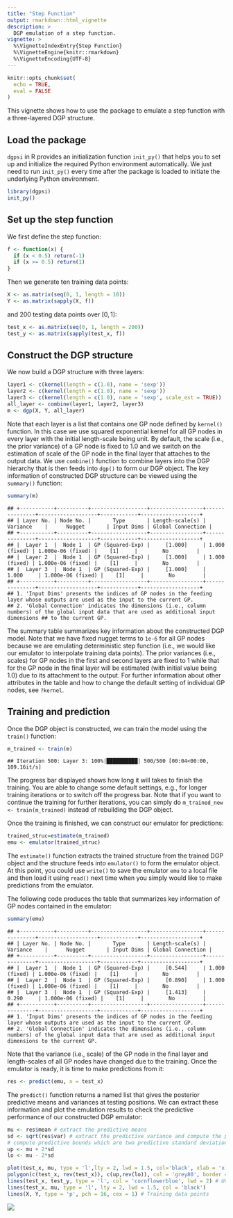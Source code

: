 ```yaml
---
title: "Step Function"
output: rmarkdown::html_vignette
description: >
  DGP emulation of a step function.
vignette: >
  %\VignetteIndexEntry{Step Function}
  %\VignetteEngine{knitr::rmarkdown}
  %\VignetteEncoding{UTF-8}
---
```


```r
knitr::opts_chunk$set(
  echo = TRUE,
  eval = FALSE
)
```

This vignette shows how to use the package to emulate a step function with a three-layered DGP structure.

## Load the package

`dgpsi` in R provides an initialization function `init_py()` that helps you to set up and initialize the required Python environment automatically. We just need to run `init_py()` every time after the package is loaded to initiate the underlying Python environment.

```r
library(dgpsi)
init_py()
```

## Set up the step function

We first define the step function:

```r
f <- function(x) {
  if (x < 0.5) return(-1)
  if (x >= 0.5) return(1)
}
```

Then we generate ten training data points:

```r
X <- as.matrix(seq(0, 1, length = 10))
Y <- as.matrix(sapply(X, f))
```

and 200 testing data points over $[0,1]$:

```r
test_x <- as.matrix(seq(0, 1, length = 200))
test_y <- as.matrix(sapply(test_x, f))
```

## Construct the DGP structure

We now build a DGP structure with three layers:

```r
layer1 <- c(kernel(length = c(1.0), name = 'sexp'))
layer2 <- c(kernel(length = c(1.0), name = 'sexp'))
layer3 <- c(kernel(length = c(1.0), name = 'sexp', scale_est = TRUE))
all_layer <- combine(layer1, layer2, layer3)
m <- dgp(X, Y, all_layer)
```

Note that each layer is a list that contains one GP node defined by `kernel()` function. In this case we use squared exponential kernel for all GP nodes in every layer with the initial length-scale being unit. By default, the scale (i.e., the prior variance) of a GP node is fixed to 1.0 and we switch on the estimation of scale of the GP node in the final layer that attaches to the output data. We use `combine()` function to combine layers into the DGP hierarchy that is then feeds into `dgp()` to form our DGP object. The key information of constructed DGP structure can be viewed using the `summary()` function:

```r
summary(m)
```

```
## +-----------+----------+------------------+-----------------+---------------+-------------------+------------+-------------------+
## | Layer No. | Node No. |       Type       | Length-scale(s) |   Variance    |      Nugget       | Input Dims | Global Connection |
## +-----------+----------+------------------+-----------------+---------------+-------------------+------------+-------------------+
## |  Layer 1  |  Node 1  | GP (Squared-Exp) |     [1.000]     | 1.000 (fixed) | 1.000e-06 (fixed) |    [1]     |        No         |
## |  Layer 2  |  Node 1  | GP (Squared-Exp) |     [1.000]     | 1.000 (fixed) | 1.000e-06 (fixed) |    [1]     |        No         |
## |  Layer 3  |  Node 1  | GP (Squared-Exp) |     [1.000]     |     1.000     | 1.000e-06 (fixed) |    [1]     |        No         |
## +-----------+----------+------------------+-----------------+---------------+-------------------+------------+-------------------+
## 1. 'Input Dims' presents the indices of GP nodes in the feeding layer whose outputs are used as the input to the current GP.
## 2. 'Global Connection' indicates the dimensions (i.e., column numbers) of the global input data that are used as additional input dimensions ## to the current GP.
```

The summary table summarizes key information about the constructed DGP model. Note that we have fixed nugget terms to `1e-6` for all GP nodes because we are emulating deterministic step function (i.e., we would like our emulator to interpolate training data points). The prior variances (i.e., scales) for GP nodes in the first and second layers are fixed to 1 while that for the GP node in the final layer will be estimated (with initial value being 1.0) due to its attachment to the output. For further information about other attributes in the table and how to change the default setting of individual GP nodes, see `?kernel`.

## Training and prediction

Once the DGP object is constructed, we can train the model using the `train()` function:


```r
m_trained <- train(m)
```

```
## Iteration 500: Layer 3: 100%|██████████| 500/500 [00:04<00:00, 109.16it/s]
```

The progress bar displayed shows how long it will takes to finish the training. You are able to change some default settings, e.g., for longer training iterations or to switch off the progress bar. Note that if you want to continue the training for further iterations, you can simply do `m_trained_new <- train(m_trained)` instead of rebuilding the DGP object.

Once the training is finished, we can construct our emulator for predictions:

```r
trained_struc=estimate(m_trained)
emu <- emulator(trained_struc)
```

The `estimate()` function extracts the trained structure from the trained DGP object and the structure feeds into `emulator()` to form the emulator object. At this point, you could use `write()` to save the emulator `emu` to a local file and then load it using `read()` next time when you simply would like to make predictions from the emulator.

The following code produces the table that summarizes key information of GP nodes contained in the emulator: 

```r
summary(emu)
```

```
## +-----------+----------+------------------+-----------------+---------------+-------------------+------------+-------------------+
## | Layer No. | Node No. |       Type       | Length-scale(s) |   Variance    |      Nugget       | Input Dims | Global Connection |
## +-----------+----------+------------------+-----------------+---------------+-------------------+------------+-------------------+
## |  Layer 1  |  Node 1  | GP (Squared-Exp) |     [0.544]     | 1.000 (fixed) | 1.000e-06 (fixed) |    [1]     |        No         |
## |  Layer 2  |  Node 1  | GP (Squared-Exp) |     [0.890]     | 1.000 (fixed) | 1.000e-06 (fixed) |    [1]     |        No         |
## |  Layer 3  |  Node 1  | GP (Squared-Exp) |     [1.413]     |     0.290     | 1.000e-06 (fixed) |    [1]     |        No         |
## +-----------+----------+------------------+-----------------+---------------+-------------------+------------+-------------------+
## 1. 'Input Dims' presents the indices of GP nodes in the feeding layer whose outputs are used as the input to the current GP.
## 2. 'Global Connection' indicates the dimensions (i.e., column numbers) of the global input data that are used as additional input dimensions to the current GP.
```

Note that the variance (i.e., scale) of the GP node in the final layer and length-scales of all GP nodes have changed due to the training. Once the emulator is ready, it is time to make predictions from it:

```r
res <- predict(emu, x = test_x)
```

The `predict()` function returns a named list that gives the posterior predictive means and variances at testing positions. We can extract these information and plot the emulation results to check the predictive performance of our constructed DGP emulator:

```r
mu <- res$mean # extract the predictive means 
sd <- sqrt(res$var) # extract the predictive variance and compute the predictive standard deviations
# compute predictive bounds which are two predictive standard deviations above and below the predictive means
up <- mu + 2*sd 
lo <- mu - 2*sd

plot(test_x, mu, type = 'l',lty = 2, lwd = 1.5, col='black', xlab = 'x', cex.axis = 1.3, cex.lab = 1.3, ylab = 'y', ylim = c(-1.5,1.5))  # predictive means 
polygon(c(test_x, rev(test_x)), c(up,rev(lo)), col = 'grey80', border = F) # predictive bounds
lines(test_x, test_y, type = 'l', col = 'cornflowerblue', lwd = 2) # Underlying truth
lines(test_x, mu, type = 'l', lty = 2, lwd = 1.5, col = 'black')
lines(X, Y, type = 'p', pch = 16, cex = 1) # Training data points
```

![](images/step_fct_plot.png)

